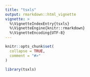 ```yaml
---
title: "tsxls"
output: rmarkdown::html_vignette
vignette: >
  %\VignetteIndexEntry{tsxls}
  %\VignetteEngine{knitr::rmarkdown}
  %\VignetteEncoding{UTF-8}
---
```


```r
knitr::opts_chunk$set(
  collapse = TRUE,
  comment = "#>"
)
```

```r
library(tsxls)
```
